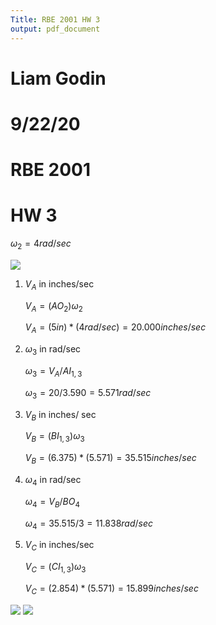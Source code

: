 ```yaml
---
Title: RBE 2001 HW 3
output: pdf_document
---
```


# Liam Godin
# 9/22/20
# RBE 2001
# HW 3

${\omega_{2}} = 4 rad/sec$

![](images/2001HW3.png)

1. ${V_{A}}$ in inches/sec

	${V_{A}} = (A{O_{2}}){\omega_{2}}$

	${V_{A}} = (5 in) * (4 rad/sec) = 20.000 inches/sec$

2. ${\omega_{3}}$ in rad/sec

	${\omega_{3}} = {V_{A}}/ A{I_{1, 3}}$

	${\omega_{3}} = 20/3.590 = 5.571 rad/sec$

3. ${V_{B}}$ in inches/ sec

   	${V_{B}} = (B{I_{1, 3}}){\omega_{3}}$

	${V_{B}} = (6.375)*(5.571) = 35.515 inches/sec$

4. ${\omega_{4}}$ in rad/sec

   	${\omega_{4}} = {V_{B}}/B{O_{4}}$

	${\omega_{4}} = 35.515/3 = 11.838 rad/sec$

5. ${V_{C}}$ in inches/sec

   	${V_{C}} = (C{I_{1, 3}}){\omega_{3}}$
	
	${V_{C}} = (2.854)*(5.571) = 15.899 inches/sec$




![](images/2001HW31.png)
![](images/2001HW32.png)
